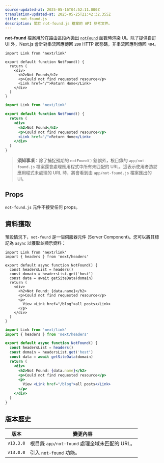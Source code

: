 ```yaml
---
source-updated-at: 2025-05-16T04:52:11.000Z
translation-updated-at: 2025-05-25T21:42:32.355Z
title: not-found.js
description: 關於 not-found.js 檔案的 API 參考文件。
---
```


**not-found** 檔案用於在路由區段內拋出 [`notFound`](/docs/app/api-reference/functions/not-found) 函數時渲染 UI。除了提供自訂 UI 外，Next.js 會針對串流回應傳回 `200` HTTP 狀態碼，非串流回應則傳回 `404`。

```tsx filename="app/blog/not-found.tsx" switcher
import Link from 'next/link'

export default function NotFound() {
  return (
    <div>
      <h2>Not Found</h2>
      <p>Could not find requested resource</p>
      <Link href="/">Return Home</Link>
    </div>
  )
}
```

```jsx filename="app/blog/not-found.js" switcher
import Link from 'next/link'

export default function NotFound() {
  return (
    <div>
      <h2>Not Found</h2>
      <p>Could not find requested resource</p>
      <Link href="/">Return Home</Link>
    </div>
  )
}
```

> **須知事項**：除了捕捉預期的 `notFound()` 錯誤外，根目錄的 `app/not-found.js` 檔案還會處理應用程式中所有未匹配的 URL。這表示使用者造訪應用程式未處理的 URL 時，將會看到由 `app/not-found.js` 檔案匯出的 UI。

## Props

`not-found.js` 元件不接受任何 props。

## 資料獲取

預設情況下，`not-found` 是一個伺服器元件 (Server Component)。您可以將其標記為 `async` 以獲取並顯示資料：

```tsx filename="app/blog/not-found.tsx" switcher
import Link from 'next/link'
import { headers } from 'next/headers'

export default async function NotFound() {
  const headersList = headers()
  const domain = headersList.get('host')
  const data = await getSiteData(domain)
  return (
    <div>
      <h2>Not Found: {data.name}</h2>
      <p>Could not find requested resource</p>
      <p>
        View <Link href="/blog">all posts</Link>
      </p>
    </div>
  )
}
```

```jsx filename="app/blog/not-found.jsx" switcher
import Link from 'next/link'
import { headers } from 'next/headers'

export default async function NotFound() {
  const headersList = headers()
  const domain = headersList.get('host')
  const data = await getSiteData(domain)
  return (
    <div>
      <h2>Not Found: {data.name}</h2>
      <p>Could not find requested resource</p>
      <p>
        View <Link href="/blog">all posts</Link>
      </p>
    </div>
  )
}
```

## 版本歷史

| 版本       | 變更內容                                             |
| ---------- | --------------------------------------------------- |
| `v13.3.0` | 根目錄 `app/not-found` 處理全域未匹配的 URL。        |
| `v13.0.0` | 引入 `not-found` 功能。                             |
